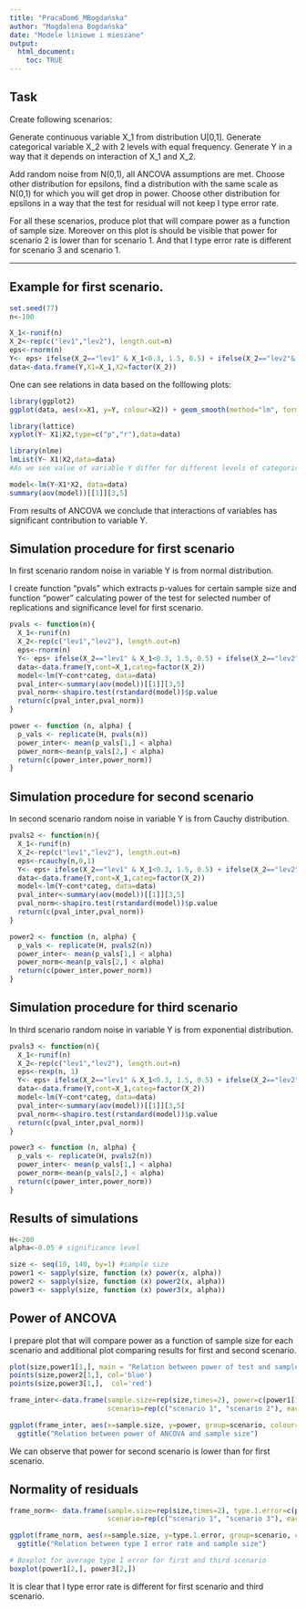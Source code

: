 ```yaml
---
title: "PracaDom6_MBogdańska"
author: "Magdalena Bogdańska"
date: "Modele liniowe i mieszane"
output: 
  html_document:
    toc: TRUE
---
```

## Task

Create following scenarios:

Generate continuous variable X_1 from distribution U[0,1]. Generate categorical variable X_2 with 2 levels with equal frequency. 
Generate Y in a way that it depends on interaction of X_1 and X_2.

Add random noise from N(0,1), all ANCOVA assumptions are met.
Choose other distribution for epsilons, find a distribution with the same scale as N(0,1) for which you will get drop in power.
Choose other distribution for epsilons in a way that the test for residual will not keep I type error rate.

For all these scenarios, produce plot that will compare power as a function of sample size. Moreover on this plot is should be visible that power for scenario 2 is lower than for scenario 1. And that I type error rate is different for scenario 3 and scenario 1.

-------------------------------------------------------------------------------------------

## Example for first scenario.
```r
set.seed(77)
n<-100

X_1<-runif(n)
X_2<-rep(c("lev1","lev2"), length.out=n)
eps<-rnorm(n)
Y<- eps+ ifelse(X_2=="lev1" & X_1<0.3, 1.5, 0.5) + ifelse(X_2=="lev2"& X_1>0.5,1,0) 
data<-data.frame(Y,X1=X_1,X2=factor(X_2))
```
One can see relations in data based on the folllowing plots:
```r
library(ggplot2)
ggplot(data, aes(x=X1, y=Y, colour=X2)) + geom_smooth(method="lm", formula=y~x, se=FALSE, size=1) + geom_point()

library(lattice)
xyplot(Y~ X1|X2,type=c("p","r"),data=data)

library(nlme)
lmList(Y~ X1|X2,data=data)
#As we see value of variable Y differ for different levels of categorical variable.

model<-lm(Y~X1*X2, data=data)
summary(aov(model))[[1]][3,5]
```
From results of ANCOVA we conclude that interactions of variables has significant contribution to variable Y.

## Simulation procedure for first scenario
In first scenario random noise in variable Y is from normal distribution.

I create function "pvals" which extracts p-values for certain sample size and function "power" calculating power of the test for selected number of replications and significance level for first scenario.

```r

pvals <- function(n){
  X_1<-runif(n)
  X_2<-rep(c("lev1","lev2"), length.out=n)
  eps<-rnorm(n)
  Y<- eps+ ifelse(X_2=="lev1" & X_1<0.3, 1.5, 0.5) + ifelse(X_2=="lev2"& X_1>0.5,1,0) 
  data<-data.frame(Y,cont=X_1,categ=factor(X_2))
  model<-lm(Y~cont*categ, data=data)
  pval_inter<-summary(aov(model))[[1]][3,5]
  pval_norm<-shapiro.test(rstandard(model))$p.value
  return(c(pval_inter,pval_norm))
}

power <- function (n, alpha) {
  p_vals <- replicate(H, pvals(n))
  power_inter<- mean(p_vals[1,] < alpha)
  power_norm<-mean(p_vals[2,] < alpha)
  return(c(power_inter,power_norm))
}

```
## Simulation procedure for second scenario
In second scenario random noise in variable Y is from Cauchy distribution.

```r
pvals2 <- function(n){
  X_1<-runif(n)
  X_2<-rep(c("lev1","lev2"), length.out=n)
  eps<-rcauchy(n,0,1)
  Y<- eps+ ifelse(X_2=="lev1" & X_1<0.3, 1.5, 0.5) + ifelse(X_2=="lev2"& X_1>0.5,1,0) 
  data<-data.frame(Y,cont=X_1,categ=factor(X_2))
  model<-lm(Y~cont*categ, data=data)
  pval_inter<-summary(aov(model))[[1]][3,5]
  pval_norm<-shapiro.test(rstandard(model))$p.value
  return(c(pval_inter,pval_norm))
}

power2 <- function (n, alpha) {
  p_vals <- replicate(H, pvals2(n))
  power_inter<- mean(p_vals[1,] < alpha)
  power_norm<-mean(p_vals[2,] < alpha)
  return(c(power_inter,power_norm))
}
``` 

## Simulation procedure for third scenario
In third scenario random noise in variable Y is from exponential distribution.
```r
pvals3 <- function(n){
  X_1<-runif(n)
  X_2<-rep(c("lev1","lev2"), length.out=n)
  eps<-rexp(n, 1)
  Y<- eps+ ifelse(X_2=="lev1" & X_1<0.3, 1.5, 0.5) + ifelse(X_2=="lev2"& X_1>0.5,1,0) 
  data<-data.frame(Y,cont=X_1,categ=factor(X_2))
  model<-lm(Y~cont*categ, data=data)
  pval_inter<-summary(aov(model))[[1]][3,5]
  pval_norm<-shapiro.test(rstandard(model))$p.value
  return(c(pval_inter,pval_norm))
}

power3 <- function (n, alpha) {
  p_vals <- replicate(H, pvals2(n))
  power_inter<- mean(p_vals[1,] < alpha)
  power_norm<-mean(p_vals[2,] < alpha)
  return(c(power_inter,power_norm))
}
```
## Results of simulations
```r
H<-200
alpha<-0.05 # significance level

size <- seq(10, 140, by=1) #sample size
power1 <- sapply(size, function (x) power(x, alpha))
power2 <- sapply(size, function (x) power2(x, alpha))
power3 <- sapply(size, function (x) power3(x, alpha))
```

## Power of ANCOVA
I prepare plot that will compare power as a function of sample size for each scenario and additional plot comparing results for first and second scenario.

```r
plot(size,power1[1,], main = "Relation between power of test and sample size", col='green')
points(size,power2[1,], col='blue')
points(size,power3[1,],  col='red')

frame_inter<-data.frame(sample.size=rep(size,times=2), power=c(power1[1,], power2[1,]), 
                        scenario=rep(c("scenario 1", "scenario 2"), each=length(size)))

ggplot(frame_inter, aes(x=sample.size, y=power, group=scenario, colour=scenario)) + geom_line(size=1) + 
  ggtitle("Relation between power of ANCOVA and sample size") 
```

We can observe that power for second scenario is lower than for first scenario. 

## Normality of residuals 
```r
frame_norm<- data.frame(sample.size=rep(size,times=2), type.1.error=c(power1[2,], power3[2,]), 
                        scenario=rep(c("scenario 1", "scenario 3"), each=length(size))) 

ggplot(frame_norm, aes(x=sample.size, y=type.1.error, group=scenario, colour=scenario)) + geom_line(size=1) + 
  ggtitle("Relation between type I error rate and sample size")

# Boxplot for average type I error for first and third scenario 
boxplot(power1[2,], power3[2,])
```

It is clear that I type error rate is different for first scenario and third scenario.
